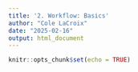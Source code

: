 ```yaml
---
title: '2. Workflow: Basics'
author: "Cole LaCroix"
date: "2025-02-16"
output: html_document
---
```


```r
knitr::opts_chunk$set(echo = TRUE)
```

